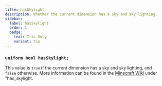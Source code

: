 ```yaml
---
title: hasSkylight
description: Whether the current dimension has a sky and sky lighting.
sidebar:
  label: hasSkylight
  order: 1
  badge:
    text: Iris Only
    variant: tip
---
```


### `uniform bool hasSkylight;`

This value is `true` if the current dimension has a sky and sky lighting, and `false` otherwise. More information can be found in the [Minecraft Wiki](https://minecraft.wiki/w/Dimension_type) under "has_skylight.